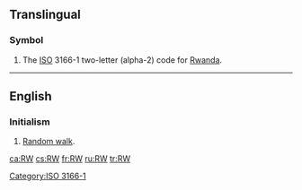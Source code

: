 {{also|.rw}}
==Translingual==

===Symbol===
{{head|mul|symbol}}
# The [[ISO]] 3166-1 two-letter (alpha-2) code for [[Rwanda]].

[[Category:ISO 3166-1]]

----

==English==

===Initialism===
{{rfc-header|Initialism}}
{{en-initialism}}

# {{lb|en|mathematics}} [[random walk|Random walk]].

[[ca:RW]]
[[cs:RW]]
[[fr:RW]]
[[ru:RW]]
[[tr:RW]]